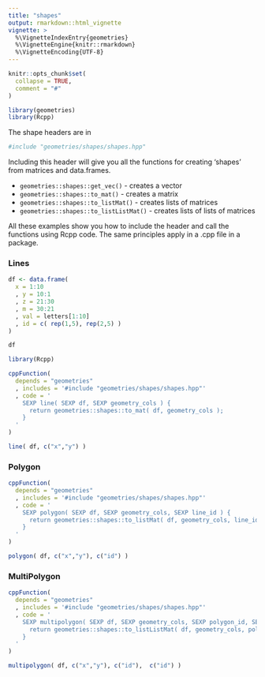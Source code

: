 ```yaml
---
title: "shapes"
output: rmarkdown::html_vignette
vignette: >
  %\VignetteIndexEntry{geometries}
  %\VignetteEngine{knitr::rmarkdown}
  %\VignetteEncoding{UTF-8}
---
```


```r
knitr::opts_chunk$set(
  collapse = TRUE,
  comment = "#"
)
```

```r
library(geometries)
library(Rcpp)
```

The shape headers are in

```r
#include "geometries/shapes/shapes.hpp"
```

Including this header will give you all the functions for creating 'shapes' from matrices and data.frames.

- `geometries::shapes::get_vec()` - creates a vector
- `geometries::shapes::to_mat()` - creates a matrix
- `geometries::shapes::to_listMat()` - creates lists of matrices
- `geometries::shapes::to_listListMat()` - creates lists of lists of matrices

All these examples show you how to include the header and call the functions using Rcpp code. The same principles apply in a .cpp file in a package.


### Lines

```r

df <- data.frame(
  x = 1:10
  , y = 10:1
  , z = 21:30
  , m = 30:21
  , val = letters[1:10]
  , id = c( rep(1,5), rep(2,5) )
)

df

library(Rcpp)

cppFunction(
  depends = "geometries"
  , includes = '#include "geometries/shapes/shapes.hpp"'
  , code = '
    SEXP line( SEXP df, SEXP geometry_cols ) {
      return geometries::shapes::to_mat( df, geometry_cols );
    }
  '
)

line( df, c("x","y") )
```

### Polygon

```r

cppFunction(
  depends = "geometries"
  , includes = '#include "geometries/shapes/shapes.hpp"'
  , code = '
    SEXP polygon( SEXP df, SEXP geometry_cols, SEXP line_id ) {
      return geometries::shapes::to_listMat( df, geometry_cols, line_id );
    }
  '
)

polygon( df, c("x","y"), c("id") )
```


### MultiPolygon

```r
cppFunction(
  depends = "geometries"
  , includes = '#include "geometries/shapes/shapes.hpp"'
  , code = '
    SEXP multipolygon( SEXP df, SEXP geometry_cols, SEXP polygon_id, SEXP line_id ) {
      return geometries::shapes::to_listListMat( df, geometry_cols, polygon_id, line_id );
    }
  '
)

multipolygon( df, c("x","y"), c("id"),  c("id") )

```


